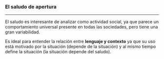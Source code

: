 ### El saludo de apertura {.unnumbered  #cuadro1_2_1}

---------------------


El saludo es interesante de analizar como actividad social, ya que parece un comportamiento universal presente en todas las sociedades, pero tiene una gran variabilidad.


Es ideal para entender la relación entre **lenguaje y contexto** ya que su uso está motivado por la situación (depende de la situación) y al mismo tiempo define la situación (la situación depende del saludo).

